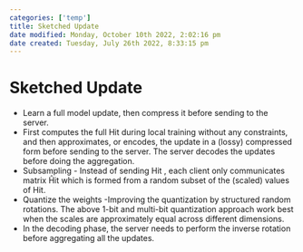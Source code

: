 ```yaml
---
categories: ['temp']
title: Sketched Update
date modified: Monday, October 10th 2022, 2:02:16 pm
date created: Tuesday, July 26th 2022, 8:33:15 pm
---
```


# Sketched Update
- Learn a full model update, then compress it before sending to the server.
- First computes the full Hit during local training without any constraints, and then approximates, or encodes, the update in a (lossy) compressed form before sending to the server. The server decodes the updates before doing the aggregation.
- Subsampling - Instead of sending Hit , each client only communicates matrix Ĥit which is formed from a random subset of the (scaled) values of Hit.
- Quantize the weights -Improving the quantization by structured random rotations. The above 1-bit and multi-bit quantization approach work best when the scales are approximately equal across different dimensions.
- In the decoding phase, the server needs to perform the inverse rotation before aggregating all the updates.



